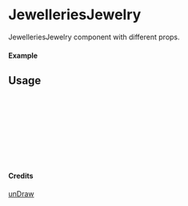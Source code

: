 
<Meta of={JewelleriesJewelry} title="unDraw/JewelleriesJewelry" />

# JewelleriesJewelry

JewelleriesJewelry component with different props.

#### Example

<Canvas of={JewelleriesJewelry.Primary} />

## Usage

```ts
import { JewelleriesJewelry } from "yadl-ui";

const Example = () => {
  return (
      <JewelleriesJewelry />
  );
};

export default Example;
```

#### Credits
[unDraw](https://undraw.co/illustrations)
